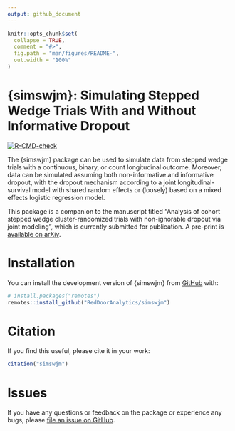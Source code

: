 ```yaml
---
output: github_document
---
```


<!-- README.md is generated from README.Rmd. Please edit that file -->

```r
knitr::opts_chunk$set(
  collapse = TRUE,
  comment = "#>",
  fig.path = "man/figures/README-",
  out.width = "100%"
)
```

# {simswjm}: Simulating Stepped Wedge Trials With and Without Informative Dropout

<!-- badges: start -->
[![R-CMD-check](https://github.com/RedDoorAnalytics/simswjm/actions/workflows/R-CMD-check.yaml/badge.svg)](https://github.com/RedDoorAnalytics/simswjm/actions/workflows/R-CMD-check.yaml)
<!-- badges: end -->

The {simswjm} package can be used to simulate data from stepped wedge trials with a continuous, binary, or count longitudinal outcome.
Moreover, data can be simulated assuming both non-informative and informative dropout, with the dropout mechanism according to a joint longitudinal-survival model with shared random effects or (loosely) based on a mixed effects logistic regression model.

This package is a companion to the manuscript titled "Analysis of cohort stepped wedge cluster-randomized trials with non-ignorable dropout via joint modeling", which is currently submitted for publication.
A pre-print is [available on arXiv](https://arxiv.org/abs/2404.14840).

# Installation

You can install the development version of {simswjm} from [GitHub](https://github.com/RedDoorAnalytics/simswjm) with:

``` r
# install.packages("remotes")
remotes::install_github("RedDoorAnalytics/simswjm")
```

# Citation

If you find this useful, please cite it in your work:

```r
citation("simswjm")
```

# Issues

If you have any questions or feedback on the package or experience any bugs, please [file an issue on GitHub](https://github.com/RedDoorAnalytics/simswjm/issues).

